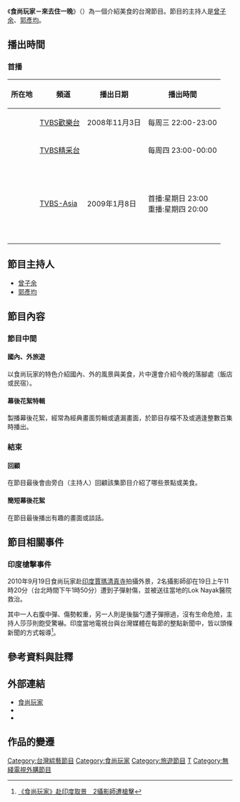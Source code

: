 {{mergeto|食尚玩家}}
{{Veil|time=2015-09-12T11:39:07+00:00}}
{{Infobox television
| 名稱             = 食尚玩家-來去住一晚
| original_name    = Super Taste-stay the night in
| 圖片             = 
| 圖說             = 
| 分類             = [[美食行腳節目|美食行腳節目]]
| 語言             = [[國語|國語]]
| 字幕             = [[中文|中文]]
| 機位             = 
| 視訊制式     = [[NTSC制式|NTSC]]、[[HDTV|HDTV]]
| 每集長            = 60分鐘（含廣告）
| creator            = 
| director           = 
| developer          = 
| 共同製作人 = 陳耀東、張雪華
| 主持           = [[曾子余|曾子余]]<br />[[郭彥均|郭彥均]]
| 演出           = 各行各業
| 旁白           = [[曾子余|曾子余]]<br />[[郭彥均|郭彥均]]
| 監製 = 林佳錦
| 外景 = {{TWN}}
| 製作公司 = 東華娛樂製作有限公司
| 國家            = {{TWN}}
| 電視網           = [[TVBS歡樂台|TVBS歡樂台]]
| 播出國家          = {{TWN}}
| 開始 = {{Start date|2008|11|5}}
| 結束 = {{End date|2019|3|2}}
| 每集列表 = 
| 官方網站 = http://supertaste.tvbs.com.tw/
| imdb_id            = 
| tv_com_id          = 
| 相關 = [[食尚玩家|食尚玩家]]<br />[[食尚玩家－就要醬玩|食尚玩家－就要醬玩]]
}}

《'''食尚玩家－來去住一晚'''》（{{lang-en|'''Super Taste-stay the night in'''}}）為一個介紹美食的台灣節目。節目的主持人是[[曾子余|曾子余]]、[[郭彥均|郭彥均]]。

==播出時間==
===首播===
{| class="wikitable" border="1"
! 所在地 !!　頻道 !! 播出日期 !! 播出時間
|-
| {{TWN}}||[[TVBS歡樂台|TVBS歡樂台]] ||2008年11月3日 ||每周三 22:00-23:00
|-
| {{TWN}}||[[TVBS精采台|TVBS精采台]] || ||每周四 23:00-00:00
|-
| {{HKG}}<br />{{MAC}}<br />{{THA}}<br />{{PHI}}<br />{{IDN}}<br />{{SIN}}<br />{{MAL}}<br />{{AUS}}||[[TVBS-Asia|TVBS-Asia]]||2009年1月8日||首播:星期日 23:00<br />重播:星期四 20:00
|}

==節目主持人==
*[[曾子余|曾子余]]
*[[郭彥均|郭彥均]]

==節目內容==

===節目中間===

====國內、外旅遊====
以食尚玩家的特色介紹國內、外的風景與美食，片中還會介紹今晚的落腳處（飯店或民宿）。

====幕後花絮特輯====
製播幕後花絮，經常為經典畫面剪輯或遺漏畫面，於節目存檔不及或適逢整數百集時播出。

===結束===

====回顧====
在節目最後會由旁白（主持人）回顧該集節目介紹了哪些景點或美食。

====簡短幕後花絮====
在節目最後播出有趣的畫面或談話。

==節目相關事件==

===印度槍擊事件===
2010年9月19日食尚玩家赴[[印度|印度]][[賈瑪清真寺|賈瑪清真寺]]拍攝外景，2名攝影師卻在19日上午11時20分（台北時間下午1時50分）遭到子彈射傷，並被送往當地的Lok Nayak醫院救治。

其中一人右腹中彈、傷勢較重，另一人則是後腦勺遭子彈擦過，沒有生命危險，主持人莎莎則飽受驚嚇。印度當地電視台與台灣媒體在每節的整點新聞中，皆以頭條新聞的方式報導<ref>[http://www.nownews.com/2010/09/19/91-2647849.htm 《食尚玩家》赴印度取景　2攝影師遭槍擊]</ref>。

==參考資料與註釋==
{{reflist}}

==外部連結==
* [http://supertaste.tvbs.com.tw 食尚玩家] {{Wayback|url=http://supertaste.tvbs.com.tw/ |date=20210525051922 }}{{zh-tw}}
* {{facebook|supertastesupertaste|食尚玩家}}{{zh-tw}}
* {{youtube|channel=UC00wMIWR48SYidE6jmpL7Qg|食尚玩家}}{{zh-tw}}

==作品的變遷==
{{電視節目的變遷
|電視台={{flagicon|ROC}}[[TVBS歡樂台|TVBS歡樂台]]
|播放檔次=星期三 23:00-00:00
|節目名稱=食尚玩家-來去住一晚<br />（2008年11月5日－2018年12月5日）
|上一節目=[[食尚玩家|食尚玩家]]
|下一節目=
}}

[[Category:台灣綜藝節目|Category:台灣綜藝節目]]
[[Category:食尚玩家|Category:食尚玩家]]
[[Category:旅遊節目|Category:旅遊節目]]
[[Category:飲食節目|T]]
[[Category:無綫電視外購節目|Category:無綫電視外購節目]]